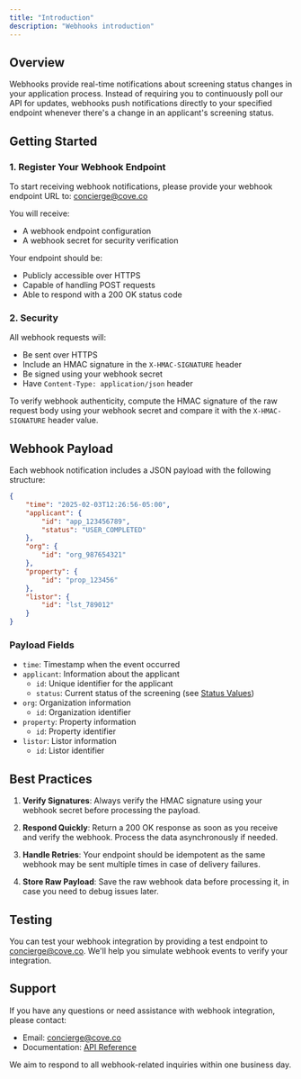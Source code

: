 ```yaml
---
title: "Introduction"
description: "Webhooks introduction"
---
```


## Overview

Webhooks provide real-time notifications about screening status changes in your application process. Instead of requiring you to continuously poll our API for updates, webhooks push notifications directly to your specified endpoint whenever there's a change in an applicant's screening status.

## Getting Started

### 1. Register Your Webhook Endpoint

To start receiving webhook notifications, please provide your webhook endpoint URL to: concierge@cove.co

You will receive:

- A webhook endpoint configuration
- A webhook secret for security verification

Your endpoint should be:

- Publicly accessible over HTTPS
- Capable of handling POST requests
- Able to respond with a 200 OK status code

### 2. Security

All webhook requests will:

- Be sent over HTTPS
- Include an HMAC signature in the `X-HMAC-SIGNATURE` header
- Be signed using your webhook secret
- Have `Content-Type: application/json` header

To verify webhook authenticity, compute the HMAC signature of the raw request body using your webhook secret and compare it with the `X-HMAC-SIGNATURE` header value.

## Webhook Payload

Each webhook notification includes a JSON payload with the following structure:

```json
{
    "time": "2025-02-03T12:26:56-05:00",
    "applicant": {
        "id": "app_123456789",
        "status": "USER_COMPLETED"
    },
    "org": {
        "id": "org_987654321"
    },
    "property": {
        "id": "prop_123456"
    },
    "listor": {
        "id": "lst_789012"
    }
}
```

### Payload Fields

- `time`: Timestamp when the event occurred
- `applicant`: Information about the applicant
  - `id`: Unique identifier for the applicant
  - `status`: Current status of the screening (see [Status Values](/webhooks/status))
- `org`: Organization information
  - `id`: Organization identifier
- `property`: Property information
  - `id`: Property identifier
- `listor`: Listor information
  - `id`: Listor identifier

## Best Practices

1. **Verify Signatures**: Always verify the HMAC signature using your webhook secret before processing the payload.

2. **Respond Quickly**: Return a 200 OK response as soon as you receive and verify the webhook. Process the data asynchronously if needed.

3. **Handle Retries**: Your endpoint should be idempotent as the same webhook may be sent multiple times in case of delivery failures.

4. **Store Raw Payload**: Save the raw webhook data before processing it, in case you need to debug issues later.

## Testing

You can test your webhook integration by providing a test endpoint to concierge@cove.co. We'll help you simulate webhook events to verify your integration.

## Support

If you have any questions or need assistance with webhook integration, please contact:

- Email: concierge@cove.co
- Documentation: [API Reference](https://docs.cove.co/api-reference)

We aim to respond to all webhook-related inquiries within one business day.
